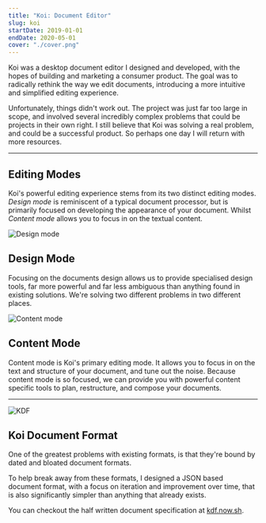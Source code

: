 ```yaml
---
title: "Koi: Document Editor"
slug: koi
startDate: 2019-01-01
endDate: 2020-05-01
cover: "./cover.png"
---
```


<!-- @format -->

<Columns>
<TwoColumns>

Koi was a desktop document editor I designed and developed, with the hopes of
building and marketing a consumer product. The goal was to radically rethink the
way we edit documents, introducing a more intuitive and simplified editing
experience.

Unfortunately, things didn't work out. The project was just far too large in
scope, and involved several incredibly complex problems that could be projects
in their own right. I still believe that Koi was solving a real problem, and
could be a successful product. So perhaps one day I will return with more
resources.

<IncompleteWarning />

</TwoColumns>
</Columns>

---

<Columns>
<TwoColumns>

## Editing Modes

Koi's powerful editing experience stems from its two distinct editing modes.
_Design mode_ is reminiscent of a typical document processor, but is primarily
focused on developing the appearance of your document. Whilst _Content mode_
allows you to focus in on the textual content.

</TwoColumns>
<TwoColumns>

![Design mode](./design-mode.png)

</TwoColumns>
<Column>

## Design Mode

Focusing on the documents design allows us to provide specialised design tools,
far more powerful and far less ambiguous than anything found in existing
solutions. We're solving two different problems in two different places.

</Column>
</Columns>

<Columns>
<TwoColumns>

![Content mode](./content-mode.png)

</TwoColumns>
<Column>

## Content Mode

Content mode is Koi's primary editing mode. It allows you to focus in on the
text and structure of your document, and tune out the noise. Because content
mode is so focused, we can provide you with powerful content specific tools to
plan, restructure, and compose your documents.

</Column>
</Columns>

---

<Columns>
<TwoColumns>

![KDF](./kdf.png)

</TwoColumns>

<Column>

## Koi Document Format

One of the greatest problems with existing formats, is that they're bound by
dated and bloated document formats.

To help break away from these formats, I designed a JSON based document format,
with a focus on iteration and improvement over time, that is also significantly
simpler than anything that already exists.

You can checkout the half written document specification at [kdf.now.sh][kdf].

[kdf]: https://kdf.now.sh/

</Column>
</Columns>
